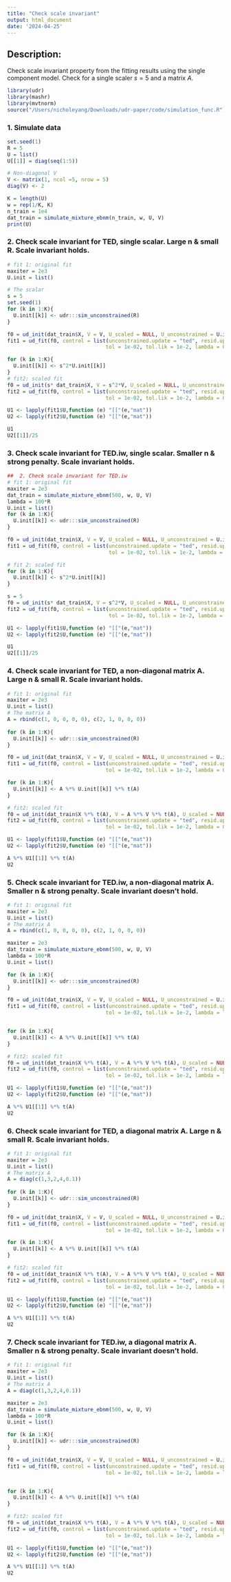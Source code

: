 ```yaml
---
title: "Check scale invariant"
output: html_document
date: '2024-04-25'
---
```


## Description: 

Check scale invariant property from the fitting results using the single component model. Check for a single scaler $s=5$ and a matrix $A$. 

```r
library(udr)
library(mashr)
library(mvtnorm)
source("/Users/nicholeyang/Downloads/udr-paper/code/simulation_func.R")
```

### 1. Simulate data 

```r
set.seed(1)
R = 5
U = list()
U[[1]] = diag(seq(1:5))

# Non-diagonal V
V <- matrix(1, ncol =5, nrow = 5)
diag(V) <- 2

K = length(U)
w = rep(1/K, K)
n_train = 1e4
dat_train = simulate_mixture_ebnm(n_train, w, U, V)
print(U)
```


### 2. Check scale invariant for TED, single scalar. Large n & small R. Scale invariant holds. 
```r
# fit 1: original fit
maxiter = 2e3
U.init = list()

# The scalar 
s = 5 
set.seed(1)
for (k in 1:K){
  U.init[[k]] <- udr:::sim_unconstrained(R)
}

f0 = ud_init(dat_train$X, V = V, U_scaled = NULL, U_unconstrained = U.init, n_rank1 = 0)
fit1 = ud_fit(f0, control = list(unconstrained.update = "ted", resid.update = 'none',
                                tol = 1e-02, tol.lik = 1e-2, lambda = 0, maxiter = maxiter), verbose=FALSE)

for (k in 1:K){
  U.init[[k]] <- s^2*U.init[[k]]
}
# fit2: scaled fit
f0 = ud_init(s* dat_train$X, V = s^2*V, U_scaled = NULL, U_unconstrained = U.init, n_rank1 = 0)
fit2 = ud_fit(f0, control = list(unconstrained.update = "ted", resid.update = 'none',
                                tol = 1e-02, tol.lik = 1e-2, lambda = 0, maxiter = maxiter), verbose=FALSE)

U1 <- lapply(fit1$U,function (e) "[["(e,"mat"))
U2 <- lapply(fit2$U,function (e) "[["(e,"mat"))
```

```r
U1
U2[[1]]/25
```


### 3. Check scale invariant for TED.iw, single scalar. Smaller n & strong penalty. Scale invariant holds. 
```r
##  2. Check scale invariant for TED.iw
# fit 1: original fit
maxiter = 2e3
dat_train = simulate_mixture_ebnm(500, w, U, V)
lambda = 100*R
U.init = list()
for (k in 1:K){
  U.init[[k]] <- udr:::sim_unconstrained(R)
}

f0 = ud_init(dat_train$X, V = V, U_scaled = NULL, U_unconstrained = U.init, n_rank1 = 0)
fit1 = ud_fit(f0, control = list(unconstrained.update = "ted", resid.update = 'none',
                                 tol = 1e-02, tol.lik = 1e-2, lambda = lambda, maxiter = maxiter, penalty = "iw"), verbose=FALSE)

# fit 2: scaled fit
for (k in 1:K){
  U.init[[k]] <- s^2*U.init[[k]]
}

s = 5
f0 = ud_init(s* dat_train$X, V = s^2*V, U_scaled = NULL, U_unconstrained = U.init, n_rank1 = 0)
fit2 = ud_fit(f0, control = list(unconstrained.update = "ted", resid.update = 'none',
                                 tol = 1e-02, tol.lik = 1e-2, lambda = lambda, maxiter = maxiter, penalty = "iw"), verbose=FALSE)

U1 <- lapply(fit1$U,function (e) "[["(e,"mat"))
U2 <- lapply(fit2$U,function (e) "[["(e,"mat"))
```

```r
U1
U2[[1]]/25
```


### 4. Check scale invariant for TED, a non-diagonal matrix A. Large n & small R. Scale invariant holds. 
```r
# fit 1: original fit
maxiter = 2e3
U.init = list()
# The matrix A 
A = rbind(c(1, 0, 0, 0, 0), c(2, 1, 0, 0, 0))
  
for (k in 1:K){
  U.init[[k]] <- udr:::sim_unconstrained(R)
}

f0 = ud_init(dat_train$X, V = V, U_scaled = NULL, U_unconstrained = U.init, n_rank1 = 0)
fit1 = ud_fit(f0, control = list(unconstrained.update = "ted", resid.update = 'none',
                                tol = 1e-02, tol.lik = 1e-2, lambda = 0, maxiter = maxiter), verbose=FALSE)

for (k in 1:K){
  U.init[[k]] <- A %*% U.init[[k]] %*% t(A)
}

# fit2: scaled fit
f0 = ud_init(dat_train$X %*% t(A), V = A %*% V %*% t(A), U_scaled = NULL, U_unconstrained = U.init, n_rank1 = 0)
fit2 = ud_fit(f0, control = list(unconstrained.update = "ted", resid.update = 'none',
                                tol = 1e-02, tol.lik = 1e-2, lambda = 0, maxiter = maxiter), verbose=FALSE)

U1 <- lapply(fit1$U,function (e) "[["(e,"mat"))
U2 <- lapply(fit2$U,function (e) "[["(e,"mat"))
```

```r
A %*% U1[[1]] %*% t(A)
U2
```


### 5. Check scale invariant for TED.iw, a non-diagonal matrix A. Smaller n & strong penalty. Scale invariant doesn't hold. 

```r
# fit 1: original fit
maxiter = 2e3
U.init = list()
# The matrix A 
A = rbind(c(1, 0, 0, 0, 0), c(2, 1, 0, 0, 0))

maxiter = 2e3
dat_train = simulate_mixture_ebnm(500, w, U, V)
lambda = 100*R
U.init = list()

for (k in 1:K){
  U.init[[k]] <- udr:::sim_unconstrained(R)
}

f0 = ud_init(dat_train$X, V = V, U_scaled = NULL, U_unconstrained = U.init, n_rank1 = 0)
fit1 = ud_fit(f0, control = list(unconstrained.update = "ted", resid.update = 'none',
                                tol = 1e-02, tol.lik = 1e-2, lambda = lambda, maxiter = maxiter, penalty = "iw"), verbose=FALSE)


for (k in 1:K){
  U.init[[k]] <- A %*% U.init[[k]] %*% t(A)
}

# fit2: scaled fit
f0 = ud_init(dat_train$X %*% t(A), V = A %*% V %*% t(A), U_scaled = NULL, U_unconstrained = U.init, n_rank1 = 0)
fit2 = ud_fit(f0, control = list(unconstrained.update = "ted", resid.update = 'none',
                                tol = 1e-02, tol.lik = 1e-2, lambda = lambda, maxiter = maxiter, penalty = "iw"), verbose=FALSE)

U1 <- lapply(fit1$U,function (e) "[["(e,"mat"))
U2 <- lapply(fit2$U,function (e) "[["(e,"mat"))
```

```r
A %*% U1[[1]] %*% t(A)
U2
```






### 6. Check scale invariant for TED, a diagonal matrix A. Large n & small R. Scale invariant holds. 
```r
# fit 1: original fit
maxiter = 2e3
U.init = list()
# The matrix A 
A = diag(c(1,3,2,4,0.1))
  
for (k in 1:K){
  U.init[[k]] <- udr:::sim_unconstrained(R)
}

f0 = ud_init(dat_train$X, V = V, U_scaled = NULL, U_unconstrained = U.init, n_rank1 = 0)
fit1 = ud_fit(f0, control = list(unconstrained.update = "ted", resid.update = 'none',
                                tol = 1e-02, tol.lik = 1e-2, lambda = 0, maxiter = maxiter), verbose=FALSE)

for (k in 1:K){
  U.init[[k]] <- A %*% U.init[[k]] %*% t(A)
}

# fit2: scaled fit
f0 = ud_init(dat_train$X %*% t(A), V = A %*% V %*% t(A), U_scaled = NULL, U_unconstrained = U.init, n_rank1 = 0)
fit2 = ud_fit(f0, control = list(unconstrained.update = "ted", resid.update = 'none',
                                tol = 1e-02, tol.lik = 1e-2, lambda = 0, maxiter = maxiter), verbose=FALSE)

U1 <- lapply(fit1$U,function (e) "[["(e,"mat"))
U2 <- lapply(fit2$U,function (e) "[["(e,"mat"))
```

```r
A %*% U1[[1]] %*% t(A)
U2
```


### 7. Check scale invariant for TED.iw, a diagonal matrix A. Smaller n & strong penalty. Scale invariant doesn't hold. 

```r
# fit 1: original fit
maxiter = 2e3
U.init = list()
# The matrix A 
A = diag(c(1,3,2,4,0.1))

maxiter = 2e3
dat_train = simulate_mixture_ebnm(500, w, U, V)
lambda = 100*R
U.init = list()

for (k in 1:K){
  U.init[[k]] <- udr:::sim_unconstrained(R)
}

f0 = ud_init(dat_train$X, V = V, U_scaled = NULL, U_unconstrained = U.init, n_rank1 = 0)
fit1 = ud_fit(f0, control = list(unconstrained.update = "ted", resid.update = 'none',
                                tol = 1e-02, tol.lik = 1e-2, lambda = lambda, maxiter = maxiter, penalty = "iw"), verbose=FALSE)


for (k in 1:K){
  U.init[[k]] <- A %*% U.init[[k]] %*% t(A)
}

# fit2: scaled fit
f0 = ud_init(dat_train$X %*% t(A), V = A %*% V %*% t(A), U_scaled = NULL, U_unconstrained = U.init, n_rank1 = 0)
fit2 = ud_fit(f0, control = list(unconstrained.update = "ted", resid.update = 'none',
                                tol = 1e-02, tol.lik = 1e-2, lambda = lambda, maxiter = maxiter, penalty = "iw"), verbose=FALSE)

U1 <- lapply(fit1$U,function (e) "[["(e,"mat"))
U2 <- lapply(fit2$U,function (e) "[["(e,"mat"))
```

```r
A %*% U1[[1]] %*% t(A)
U2
```


